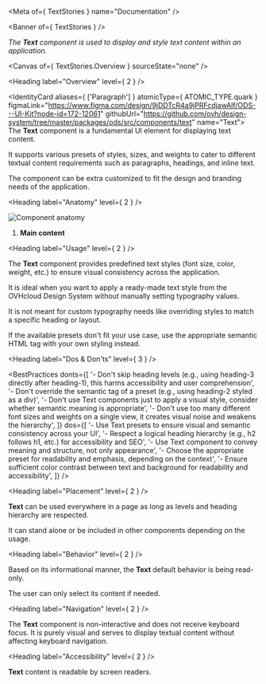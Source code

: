 
<Meta of={ TextStories } name="Documentation" />

<Banner of={ TextStories } />

_The **Text** component is used to display and style text content within an application._

<Canvas of={ TextStories.Overview } sourceState="none" />

<Heading label="Overview" level={ 2 } />

<IdentityCard aliases={ ['Paragraph'] }
              atomicType={ ATOMIC_TYPE.quark }
              figmaLink="https://www.figma.com/design/9jDDTcR4a9jPRFcdjawAlf/ODS---UI-Kit?node-id=172-12061"
              githubUrl="https://github.com/ovh/design-system/tree/master/packages/ods/src/components/text"
              name="Text">
  The **Text** component is a fundamental UI element for displaying text content.

  It supports various presets of styles, sizes, and weights to cater to different textual content requirements such as
  paragraphs, headings, and inline text.

  The component can be extra customized to fit the design and branding needs of the application.
</IdentityCard>

<Heading label="Anatomy" level={ 2 } />

![Component anatomy](components/text/anatomy.png "Component anatomy")

1. **Main content**

<Heading label="Usage" level={ 2 } />

The **Text** component provides predefined text styles (font size, color, weight, etc.) to ensure visual consistency across the application.

It is ideal when you want to apply a ready-made text style from the OVHcloud Design System without manually setting typography values.

It is not meant for custom typography needs like overriding styles to match a specific heading or layout.

If the available presets don't fit your use case, use the appropriate semantic HTML tag with your own styling instead.

<Heading label="Dos & Don'ts" level={ 3 } />

<BestPractices
  donts={[
    '- Don\'t skip heading levels (e.g., using heading-3 directly after heading-1), this harms accessibility and user comprehension',
    '- Don\'t override the semantic tag of a preset (e.g., using heading-2 styled as a div)',
    '- Don\'t use Text components just to apply a visual style, consider whether semantic meaning is appropriate',
    '- Don\'t use too many different font sizes and weights on a single view, it creates visual noise and weakens the hierarchy',
  ]}
  dos={[
    '- Use Text presets to ensure visual and semantic consistency across your UI',
    '- Respect a logical heading hierarchy (e.g., h2 follows h1, etc.) for accessibility and SEO',
    '- Use Text component to convey meaning and structure, not only appearance',
    '- Choose the appropriate preset for readability and emphasis, depending on the context',
    '- Ensure sufficient color contrast between text and background for readability and accessibility',
  ]}
/>

<Heading label="Placement" level={ 2 } />

**Text** can be used everywhere in a page as long as levels and heading hierarchy are respected.

It can stand alone or be included in other components depending on the usage.

<Heading label="Behavior" level={ 2 } />

Based on its informational manner, the **Text** default behavior is being read-only.

The user can only select its content if needed.

<Heading label="Navigation" level={ 2 } />

The **Text** component is non-interactive and does not receive keyboard focus. It is purely visual and serves to display textual content without affecting keyboard navigation.

<Heading label="Accessibility" level={ 2 } />

**Text** content is readable by screen readers.
